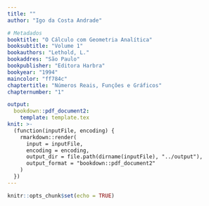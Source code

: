```yaml
---
title: ""
author: "Igo da Costa Andrade"

# Metadados
booktitle: "O Cálculo com Geometria Analítica"
booksubtitle: "Volume 1"
bookauthors: "Lethold, L."
bookaddres: "São Paulo"
bookpublisher: "Editora Harbra"
bookyear: "1994"
maincolor: "ff784c"
chaptertitle: "Números Reais, Funções e Gráficos"
chapternumber: "1"

output: 
  bookdown::pdf_document2:
    template: template.tex
knit: >-
  (function(inputFile, encoding) {
    rmarkdown::render(
      input = inputFile,
      encoding = encoding,
      output_dir = file.path(dirname(inputFile), "../output"),
      output_format = "bookdown::pdf_document2"
    )
  })
---
```


```r
knitr::opts_chunk$set(echo = TRUE)

```

\section*{EXERCÍCIOS 1.1}

\textit{Nos Exercícios de 1 a 22, ache o conjunto-solução da desigualdade dada e mostra-o na reta numérica real.}

\begin{enumerate}
  \item $5x + 2 > x + 6$\\
  \iniSol
  \begin{minipage}[b]{0.45\textwidth}
  \begin{align*}
  5x + 2 > x + 6 & \Rightarrow 5x - x > -6 - 2\\
    &\Rightarrow 4x > -8 \\
    &\Rightarrow x > \dfrac{-8}{4}\\
    &\Rightarrow x > -2
  \end{align*}
  \end{minipage}
  \hfill
  \begin{minipage}[b]{0.45\textwidth}
    Conjunto-solução: $\{x | x > -2\}$ ou $(-2, + \infty)$.\\ \\
    \begin{center}
    \begin{tikzpicture}
      \draw[-latex] (-3, 0) -- (3, 0) node[below]{$x$};
      \draw (0, 5pt) -- (0, -5pt) node[below] {$0$};
      \draw (-2, 5pt) -- (-2, -5pt) node[below] {$-2$};
      \draw[mainColor, ->, ultra thick] (-2, 0) -- (2.8, 0);
    \end{tikzpicture}
    \end{center}
  \end{minipage}

  \fimSol
  
  \item $3 - x < 5 + 3x$\\
  \iniSol
    \begin{minipage}[b]{0.45\textwidth}
      \begin{align*}
        3 - x < 5 + 3x & \Rightarrow -x - 3x < 5 - 3\\
          & \Rightarrow -4x < 2 \quad \cdot (-1)\\
          & \Rightarrow 4x > 2\\
          & \Rightarrow x > \dfrac{2}{4}\\
          & \Rightarrow x > \dfrac{1}{2}
      \end{align*}
    \end{minipage}
    \hfill
    \begin{minipage}[b]{0.45\textwidth}
      Conjunto-solução: $\left\lbrace x | x > \dfrac{1}{2}\right\rbrace$ ou $\left(\dfrac{1}{2}, + \infty\right)$.\\ \\
      \begin{center}
      \begin{tikzpicture}
        \draw[-latex] (-3, 0) -- (3, 0) node[below] {$x$};
        \draw (0, 5pt) -- (0, -5pt) node[below] {$0$};
        \draw (1/2, 5pt) -- (1/2, -5pt) node[below] {$\dfrac{1}{2}$};
        \draw[mainColor, ->, ultra thick] (1/2, 0) -- (2.8, 0);
      \end{tikzpicture}
      \end{center}
    \end{minipage}
  \fimSol
  
  \newpage
  \item $\dfrac{2}{3}x - \dfrac{1}{2} \leq 0$\\
  \iniSol
    \begin{minipage}[b]{0.45\textwidth}
      \begin{align*}
        \dfrac{2}{3}x - \dfrac{1}{2} \leq 0 & \Rightarrow \dfrac{2}{3}x \leq \dfrac{1}{2}\\
          & \Rightarrow x \leq \dfrac{1}{2} \cdot \dfrac{3}{2}\\
          & \Rightarrow x \leq \dfrac{3}{4}
      \end{align*}
    \end{minipage}
    \hfill
    \begin{minipage}[b]{0.45\textwidth}
      Conjunto-solução: $\left\lbrace x \leq \dfrac{3}{4}\right\rbrace$ ou $\left(-\infty, \dfrac{3}{4}\right]$.\\ \\
      \begin{tikzpicture}
        \draw[-latex] (-3, 0) -- (3, 0) node[below] {$x$};
        \draw (0, 5pt) -- (0, -5pt) node[below] {$0$};
        \draw (3/4, 5pt) -- (3/4, -5pt) node[below] {$\dfrac{3}{4}$};
        \filldraw[mainColor, ultra thick] (3/4, 0) circle (2pt);
        \draw[mainColor, ->, ultra thick] (3/4, 0) -- (-3, 0);
      \end{tikzpicture}
    \end{minipage}
  \fimSol
\end{enumerate}